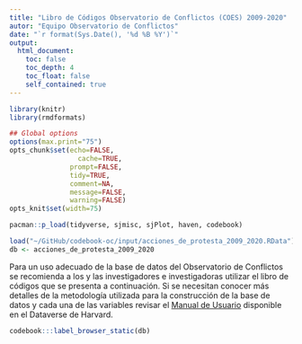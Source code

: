 ```yaml
---
title: "Libro de Códigos Observatorio de Conflictos (COES) 2009-2020"
autor: "Equipo Observatorio de Conflictos"
date: "`r format(Sys.Date(), '%d %B %Y')`"
output:
  html_document:
    toc: false
    toc_depth: 4
    toc_float: false
    self_contained: true
---
```


```r
library(knitr)
library(rmdformats)

## Global options
options(max.print="75")
opts_chunk$set(echo=FALSE,
	             cache=TRUE,
               prompt=FALSE,
               tidy=TRUE,
               comment=NA,
               message=FALSE,
               warning=FALSE)
opts_knit$set(width=75)
```

```r

pacman::p_load(tidyverse, sjmisc, sjPlot, haven, codebook)

```

```r
load("~/GitHub/codebook-oc/input/acciones_de_protesta_2009_2020.RData")
db <- acciones_de_protesta_2009_2020
```

Para un uso adecuado de la base de datos del Observatorio de Conflictos se recomienda a los y las investigadores e investigadoras utilizar el libro de códigos que se presenta a continuación. Si se necesitan conocer más detalles de la metodología utilizada para la construcción de la base de datos y cada una de las variables revisar el [Manual de Usuario](https://dataverse.harvard.edu/dataset.xhtml?persistentId=doi:10.7910/DVN/GKQXBR) disponible en el Dataverse de Harvard.


```r
codebook:::label_browser_static(db)
```
